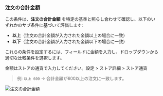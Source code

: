 ### 注文の合計金額

この条件は、**注文の合計金額** を特定の基準と照らし合わせて確認し、以下のいずれかのサブ条件に基づいて評価します:

- **以上**（注文の合計金額が入力された金額以上の場合に一致）
- **以下**（注文の合計金額が入力された金額以下の場合に一致）

これらの条件を設定するには、フィールドに金額を入力し、ドロップダウンから適切な比較条件を選択します。

<Note>
  金額はストアの通貨で入力してください。設定 > ストア詳細 > ストア通貨
</Note>

> 例: `以上 600` → 合計金額が600以上の注文に一致します。

<img
  src="/images/essentials/condition-sets/order-total-amount.webp"
  alt="注文の合計金額"
/>
